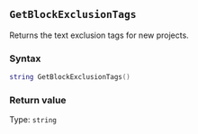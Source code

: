 ::: {.minipage data-latex="{\textwidth}"}
## `GetBlockExclusionTags`

Returns the text exclusion tags for new projects.

### Syntax {-}

``` .lua
string GetBlockExclusionTags()
```

### Return value {-}

Type: `string`
:::
